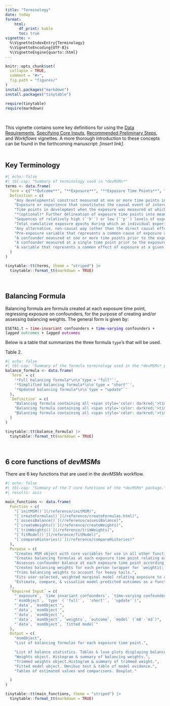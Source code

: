 ```yaml
---
title: "Terminology"
date: today
format:
    html:
      df_print: kable
      toc: true
vignette: >
  %\VignetteIndexEntry{Terminology}
  %\VignetteEncoding{UTF-8}s
  %\VignetteEngine{quarto::html}
---
```


```r
knitr::opts_chunk$set(
  collapse = TRUE,
  comment = "#>",
  fig.path = "figures/"
)
install.packages("markdown")
install.packages("tinytable")

require(tinytable)
require(markdown)
```
<br>

This vignette contains some key definitions for using the <a href="https://istallworthy.github.io/devMSMs/articles/Data_Requirements.html">Data Requirements</a>, <a href="https://istallworthy.github.io/devMSMs/articles/Specify_Core_Inputs.html">Specifying Core Inputs</a>, <a href="https://istallworthy.github.io/devMSMs/articles/Preliminary_Steps.html">Recommended Preliminary Steps</a>, and *Workflows* vignettes. A more thorough introduction to these concepts can be found in the forthcoming manuscript: *[insert link]*.  
<br>  
  
## Key Terminology

```r
#| echo: false
#| tbl-cap: "Summary of terminology used in *devMSMs*"
terms <- data.frame(
  Term = c("**Outcome**", "**Exposure**", "**Exposure Time Points**", "**Exposure Epochs**", "**Exposure Histories**", "**Exposure Dosage**", "**Backdoor Path**", "**Confounder**", "**Time-varying confounder**", "**Time invariant confounder**", "**Collider**"),
  Definition = c(
    "Any developmental construct measured at one or more time points including at a final outcome time point",
    "Exposure or experience that constitutes the causal event of interest and is measured at at least two time points, with at least one time point occurring prior to the outcome",
    "Time points in development when the exposure was measured at which balancing formulas will be created",
    "*(optional)* Further delineation of exposure time points into meaningful units of developmental time, each of which could encompass multiple exposure time points, that together constitute exposure main effects in the outcome model and exposure histories",
    "Sequences of relatively high (`'h'`) or low (`'p'`) levels of exposure at each exposure time point or exposure epoch",
    "Total cumulative exposure epochs during which an individual experienced high (or low) levels of exposure across an entire exposure history",
    "Any alternative, non-causal way (other than the direct causal effects from exposure to outcome) that the exposure at a given time point associates with the outcome within a causal diagram, often via confounders",
    "Pre-exposure variable that represents a common cause of exposure at a given time point and outcome; adjusting for all of which successfully blocks all backdoor paths",
    "A confounder measured at one or more time points prior to the exposure time point which reflects a construct that varies in time.",
    "A confounder measured at a single time point prior to the exposure time point which reflects a construct that is stable over time.",
    "A variable that represents a common effect of exposure at a given time point and outcome; adjusting for which opens a backdoor path"
  )
)

tinytable::tt(terms, theme = "striped") |>
  tinytable::format_tt(markdown = TRUE)
```
<br>  

## Balancing Formula

Balancing formula are formula created at each exposure time point, regressing exposure on confounders, for the purpose of creating and/or assessing balancing weights. The general form is given by:
<pre><code>ESETA1.t ~ <span style='color: darkred'>time-invariant</span> confounders + <span style='color: blue'>time-varying</span> confounders + <i>lagged</i> <span style='color: seagreen;'>outcomes</span> + <i>lagged</i> <span style='color: purple;'>outcomes</span></code></pre>

Below is a table that summarizes the three formula `type`'s that will be used.

Table 2. 

```r
#| echo: false
#| tbl-cap: "Summary of the formula terminology used in the *devMSMs* package for creating balancing weights and assessing their performance in devMSMs (*Workflows* vignettes Steps 4-6). The different kinds of formulas vary with respect to their inclusion of time-varying confounders and the `type` specification to create them using the `createFormulas()` function."
balance_formula <- data.frame(
  `Term` = c(
    '*Full balancing formula*\n\n`type = "full"`',
    '*Simplified balancing formula*\n\n`type = "short"`',
    '*Updated balancing formula*\n\n`type = "update"`'
  ),
  `Definition` = c(
    "Balancing formula containing all <span style='color: darkred;'>time invariant</span>, <i>all</i> lagged <span style='color: blue;'>time-varying</span> confounders, and lagged <span style='color: seagreen'>exposure</span> values. Used for pre-balance (<i>Workflows</i> vignettes Step 4b) and final balance assessment (<i>Workflows</i> vignettes Step 6).\n\n<pre><code>ESETA1.24 ~ <span style='color: blue;'>B18Raw.15</span> + <span style='color: blue;'>B18Raw.6</span> + <span style='color: darkred;'>BioDadInHH2</span> + <span style='color: blue;'>CORTB.15</span> + <span style='color: blue;'>CORTB.6</span> + <span style='color: darkred;'>DrnkFreq</span> + <span style='color: seagreen;'>ES.15</span> + <span style='color: seagreen;'>ES.6</span> + <span style='color: darkred;'>gov_assist</span> + <span style='color: blue;'>HOMEETA1.15</span> + <span style='color: blue;'>HOMEETA1.6</span> + <span style='color: darkred;'>HomeOwnd</span> ...</code></pre>",
    "Balancing formula containing all <span style='color: darkred;'>time invariant</span>, <i>only t-1</i> lagged <span style='color: blue;'>time-varying</span> confounders, and lagged <span style='color: seagreen'>exposure</span> values. Used for creating and assessing preliminary balancing weights to determine optimal weighting method (<i>Workflows</i> vignettes Step 5b).\n\n<pre><code>ESETA1.24 ~ <span style='color: blue;'>B18Raw.15</span> + <span style='color: darkred;'>BioDadInHH2</span> + <span style='color: blue;'>CORTB.15</span> + <span style='color: darkred;'>DrnkFreq</span> + <span style='color: seagreen;'>ES.15</span> + <span style='color: darkred;'>gov_assist</span> + <span style='color: blue;'>HOMEETA1.15</span> + <span style='color: darkred;'>HomeOwnd</span> ...</code></pre>",
    "Balancing formula containing all <span style='color: darkred;'>time invariant</span>, <i>only t-1</i> lagged <span style='color: blue;'>time-varying</span> confounders, as well as any <i>imbalanced</i> <span style='color: blue;'>time-varying</span> confounders, and lagged <span style='color: seagreen'>exposure</span> levels <i>at t-1+</i> Used to create final balancing weights (<i>Workflows<i> vignettes Step 6).\n\n<pre><code>ESETA1.24 ~ <span style='color: blue;'>B18Raw.15</span> + <span style='color: darkred;'>BioDadInHH2</span> + <span style='color: blue;'>CORTB.15</span> + <span style='color: darkred;'>DrnkFreq</span> + <span style='color: seagreen;'>ES.6</span> + <span style='color: seagreen;'>ES.15</span> + <span style='color: darkred;'>gov_assist</span> + <span style='color: blue;'>HOMEETA1.15</span> + <span style='color: darkred;'>HomeOwnd</span> ...</code></pre>"
  )
)

tinytable::tt(balance_formula) |>
  tinytable::format_tt(markdown = TRUE)
```
<br>  

## 6 core functions of *devMSMs*

There are 6 key functions that are used in the *devMSMs* workflow.

```r
#| echo: false
#| tbl-cap: "Summary of the 7 core functions of the *devMSMs* package."
#| results: asis

main_functions <- data.frame(
  Function = c(
    "[`initMSM()`](/reference/initMSM)",
    "[`createFormulas()`](/reference/createFormulas.html)",
    "[`assessBalance()`](/reference/assessBalance)",
    "[`createWeights()`](/reference/createWeights)",
    "[`trimWeights()`](/reference/trimWeights)",
    "[`fitModel()`](/reference/fitModel)",
    "[`compareHistories()`](/reference/compareHistories)"
  ),
  Purpose = c(
    "Creates MSM object with core variables for use in all other functions.",
    "Creates balancing formulas at each exposure time point relating exposure to confounders.",
    "Assesses confounder balance at each exposure time point according to best practices (Jackson, 2016).",
    "Creates balancing weights for each person (wrapper for `weightit::weightitMSM`).",
    "Trims balancing weights to account for heavy tails.",
    "Fits user-selected, weighted marginal model relating exposure to outcome.",
    "Estimate, compare, & visualize model-predicted outcomes as a function of exposure history."
  ),
  `Required Input` = c(
    "`exposure`, `time invariant confounders`, `time-varying confounders`)",
    "`msmObject`, `type` (`'full'`, `'short'`, `'update'`)",
    "`data`, `msmObject`",
    "`data`, `msmObject`",
    "`data`, `msmObject`",
    "`data`, `msmObject`, `weights`, `outcome`, `model` (`m0`-`m3`)",
    "`data`, `msmObject`, `fitted model`"
  ),
  Output = c(
    "msmObject",
    "List of balancing formulas for each exposure time point.",

    "List of balance statistics. Tables & love plots displaying balance statistics at each exposure time point.",
    "Weights object. Histogram & summary of balancing weights.",
    "Trimmed weights object.Histogram & summary of trimmed weight.",
    "Fitted model object. Omnibus test & table of model evidence.",
    "Tables of estimated values and comparisons. Boxplot."

  )
)

tinytable::tt(main_functions, theme = "striped") |>
  tinytable::format_tt(markdown = TRUE)
```


